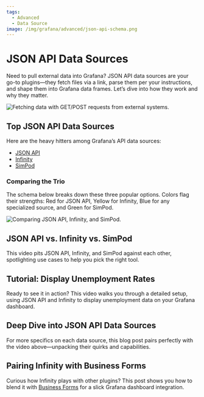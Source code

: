 ```yaml
---
tags:
  - Advanced
  - Data Source
image: /img/grafana/advanced/json-api-schema.png
---
```



# JSON API Data Sources

Need to pull external data into Grafana? JSON API data sources are your go-to plugins—they fetch files via a link, parse them per your instructions, and shape them into Grafana data frames. Let’s dive into how they work and why they matter.

<Image
  title="Fetching data with GET/POST requests from external systems."
  src="/img/grafana/advanced/api-concept.png"
/>

## Top JSON API Data Sources

Here are the heavy hitters among Grafana’s API data sources:

- [JSON API](https://grafana.com/grafana/plugins/marcusolsson-json-datasource/)
- [Infinity](https://grafana.com/grafana/plugins/yesoreyeram-infinity-datasource/)
- [SimPod](https://grafana.com/grafana/plugins/simpod-json-datasource/)

### Comparing the Trio

The schema below breaks down these three popular options. Colors flag their strengths: Red for JSON API, Yellow for Infinity, Blue for any specialized source, and Green for SimPod.

<Image
  title="Comparing JSON API, Infinity, and SimPod."
  src="/img/grafana/advanced/json-api-schema.png"
/>

## JSON API vs. Infinity vs. SimPod

This video pits JSON API, Infinity, and SimPod against each other, spotlighting use cases to help you pick the right tool.

<Youtube id="h1Mx4UvtKGY" title="JSON API, Infinity, and SimPod Compared" />

## Tutorial: Display Unemployment Rates

Ready to see it in action? This video walks you through a detailed setup, using JSON API and Infinity to display unemployment data on your Grafana dashboard.

<Youtube id="B4Uj1n4Cr88" title="Using JSON Data Sources in Grafana" />

## Deep Dive into JSON API Data Sources

For more specifics on each data source, this blog post pairs perfectly with the video above—unpacking their quirks and capabilities.

<BlogPost id="json-api-data-sources-in-grafana-20230104" />

## Pairing Infinity with Business Forms

Curious how Infinity plays with other plugins? This post shows you how to blend it with [Business Forms](/plugins/business-forms/) for a slick Grafana dashboard integration.

<BlogPost id="infinity-data-source-2024720" />

